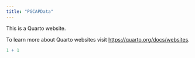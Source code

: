 ```yaml
---
title: "PGCAPData"
---
```


This is a Quarto website.

To learn more about Quarto websites visit <https://quarto.org/docs/websites>.

```r
1 + 1
```
